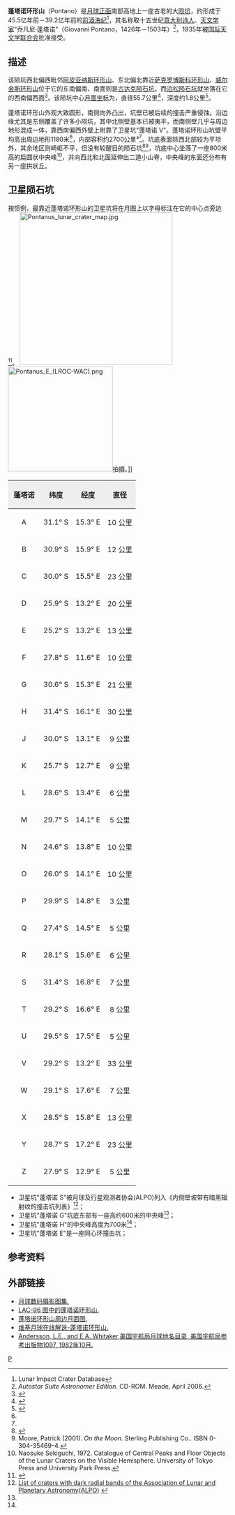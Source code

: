 {{lunar crater data|
 image=Pontanus crater 4096 h1.jpg|240px|
 caption=月球轨道器4号拍摄的图像|
 latitude=28.42|
 N_or_S=S|
 longitude=14.36|
 E_or_W=E|
 diameter=55.7公里|
 depth=1.8公里|
 colong=246|
 eponym=乔凡尼·蓬塔诺}}
'''蓬塔诺环形山'''（Pontano）是[[月球正面|月球正面]]南部高地上一座古老的大[[撞击坑|陨坑]]，约形成于45.5亿年前－39.2亿年前的[[前酒海纪|前酒海纪]]<ref name=LICD>Lunar Impact Crater Database</ref>，其名称取十五世纪[[意大利|意大利]][[诗人|诗人]]、[[天文学家|天文学家]]"乔凡尼·蓬塔诺"（Giovanni Pontano，1426年－1503年）<ref name="a">''Autostar Suite Astronomer Edition''. CD-ROM. Meade, April 2006.</ref>，1935年被[[国际天文学联合会|国际天文学联合会]]批准接受。

==描述==
该陨坑西北偏西毗邻[[阿皮亚纳斯陨石坑|阿皮亚纳斯环形山]]、东北偏北靠近[[萨克罗博斯科环形山|萨克罗博斯科环形山]]、[[威尔金斯环形山|威尔金斯环形山]]位于它的东南偏南、南面则是[[古达克陨石坑|古达克陨石坑]]，而[[泊松陨石坑|泊松陨石坑]]就坐落在它的西南偏西面<ref>{{Cite web |url=http://planetarynames.wr.usgs.gov/images/Lunar/lac_96_lo.pdf |title=Crater Pontanus on LAC-96 map. |access-date=2016-09-18 |archive-date=2013-02-20 |archive-url=https://web.archive.org/web/20130220212022/http://planetarynames.wr.usgs.gov/images/Lunar/lac_96_lo.pdf |dead-url=no }}</ref>。该陨坑中心[[月面坐标|月面坐标]]为{{Coord|28.42|S|14.36|E|globe:Moon|nogoogle=1|noosm=1}}，直径55.7公里<ref name="IAU">{{Cite web |url=http://planetarynames.wr.usgs.gov/Feature/4797 |title=Directory of the International Astronomical Union |access-date=2016-09-18 |archive-date=2019-08-05 |archive-url=https://web.archive.org/web/20190805211751/https://planetarynames.wr.usgs.gov/Feature/4797 |dead-url=no }}</ref>，深度约1.8公里<ref>{{Cite web |url=http://fisherka.csolutionshosting.net/astronote/plan/craterdepth/html/CraterDepthFeatureNameWestfall.html |title=John E. Westfall's Atlas of the Lunar Terminator, Cambridge Univ. Press (2000) |access-date=2016-09-18 |archive-date=2014-12-18 |archive-url=https://archive.today/20141218234310/http://fisherka.csolutionshosting.net/astronote/plan/craterdepth/html/CraterDepthFeatureNameWestfall.html |dead-url=no }}</ref>。

蓬塔诺环形山外观大致圆形，南侧向外凸出，坑壁已被后续的撞击严重侵蚀。沿边缘尤其是东侧覆盖了许多小陨坑，其中北侧壁基本已被夷平，而南侧壁几乎与周边地形混成一体，靠西南偏西外壁上附靠了卫星坑"蓬塔诺 V"。蓬塔诺环形山坑壁平均高出周边地形1180米<ref name="LICD"/>，内部容积约2700公里³<ref name="LICD"/>。坑底表面除西北部较为平坦外，其余地区则崎岖不平，但没有较醒目的陨石坑<ref>{{cite book 
 | first=Antonín | last=Rükl | authorlink=Antonín Rükl
 | date=1990 | title=Atlas of the Moon
 | publisher=Kalmbach Books
 | isbn=0-913135-17-8 }}</ref><ref>Moore, Patrick (2001). ''On the Moon''. Sterling Publishing Co.. ISBN 0-304-35469-4.</ref>，坑底中心坐落了一座800米高的扁圆状中央峰<ref name="SEKI">Naosuke Sekiguchi, 1972. Catalogue of Central Peaks and Floor Objects of the Lunar Craters on the Visible Hemisphere. University of Tokyo Press and University Park Press.</ref>，并向西北和北面延伸出二道小山脊，中央峰的东面还分布有另一座拱状丘。

==卫星陨石坑==
按惯例，最靠近蓬塔诺环形山的卫星坑将在月图上以字母标注在它的中心点旁边<ref>{{cite book 
 | author=Bussey, B. 
 | author-link=Ben Bussey 
 | author2=Spudis, P. 
 | author2-link=Paul Spudis 
 | date=2004 | title=The Clementine Atlas of the Moon
 | publisher=Cambridge University Press | location=New York
 | isbn=0-521-81528-2 }}</ref>。
[[Image:Pontanus_lunar_crater_map.jpg|350px]]
[[Image:Pontanus_E_(LROC-WAC).png|240px]]拍摄。]]

{| class="wikitable"
!width="25%" style="background:#eeeeee;" |蓬塔诺 
!width="25%" style="background:#eeeeee;" |纬度
!width="25%" style="background:#eeeeee;" |经度
!width="25%" style="background:#eeeeee;" |直径
|-
|align="center"|A
|align="center"|31.1° S
|align="center"|15.3° E
|align="center"|10 公里
|-
|align="center"|B
|align="center"|30.9° S
|align="center"|15.9° E
|align="center"|12 公里
|-
|align="center"|C
|align="center"|30.0° S
|align="center"|15.5° E
|align="center"|23 公里
|-
|align="center"|D
|align="center"|25.9° S
|align="center"|13.2° E
|align="center"|20 公里
|-
|align="center"|E
|align="center"|25.2° S
|align="center"|13.2° E
|align="center"|13 公里
|-
|align="center"|F
|align="center"|27.8° S
|align="center"|11.6° E
|align="center"|10 公里
|-
|align="center"|G
|align="center"|30.6° S
|align="center"|15.3° E
|align="center"|21 公里
|-
|align="center"|H
|align="center"|31.4° S
|align="center"|16.1° E
|align="center"|30 公里
|-
|align="center"|J
|align="center"|30.0° S
|align="center"|13.1° E
|align="center"|9 公里
|-
|align="center"|K
|align="center"|25.7° S
|align="center"|12.7° E
|align="center"|9 公里
|-
|align="center"|L
|align="center"|28.6° S
|align="center"|13.4° E
|align="center"|6 公里
|-
|align="center"|M
|align="center"|29.7° S
|align="center"|14.1° E
|align="center"|5 公里
|-
|align="center"|N
|align="center"|24.6° S
|align="center"|13.8° E
|align="center"|10 公里
|-
|align="center"|O
|align="center"|26.0° S
|align="center"|14.1° E
|align="center"|10 公里
|-
|align="center"|P
|align="center"|29.9° S
|align="center"|14.8° E
|align="center"|3 公里
|-
|align="center"|Q
|align="center"|27.4° S
|align="center"|14.5° E
|align="center"|5 公里
|-
|align="center"|R
|align="center"|28.1° S
|align="center"|15.6° E
|align="center"|6 公里
|-
|align="center"|S
|align="center"|31.4° S
|align="center"|16.8° E
|align="center"|7 公里
|-
|align="center"|T
|align="center"|29.2° S
|align="center"|16.6° E
|align="center"|8 公里
|-
|align="center"|U
|align="center"|29.5° S
|align="center"|17.5° E
|align="center"|5 公里
|-
|align="center"|V
|align="center"|29.2° S
|align="center"|13.2° E
|align="center"|33 公里
|-
|align="center"|W
|align="center"|29.1° S
|align="center"|17.6° E
|align="center"|7 公里
|-
|align="center"|X
|align="center"|28.5° S
|align="center"|15.8° E
|align="center"|13 公里
|-
|align="center"|Y
|align="center"|28.7° S
|align="center"|17.2° E
|align="center"|23 公里
|-
|align="center"|Z
|align="center"|27.9° S
|align="center"|12.9° E
|align="center"|5 公里
|}{{clear}}
* 卫星坑"蓬塔诺 S"被月球及行星观测者协会(ALPO)列入《内侧壁坡带有暗黑辐射纹的撞击坑列表》<ref>[http://www.zone-vx.com/alpo-bcp-longlist.pdf List of craters with dark radial bands of the Association of Lunar and Planetary Astronomy(ALPO)] {{webarchive|url=https://web.archive.org/web/20131203025135/http://www.zone-vx.com/alpo-bcp-longlist.pdf |date=2013-12-03 }}</ref>；
* 卫星坑"蓬塔诺 G"坑底东部有一座高约600米的中央峰<ref name="SEKI"/>；
* 卫星坑"蓬塔诺 H"的中央峰高度为700米<ref name="SEKI"/>；
* 卫星坑"蓬塔诺 E"是一座同心环撞击坑；

==参考资料==
{{Reflist}}

==外部链接==
*[http://www.lpi.usra.edu/resources/lunar_orbiter/bin/srch_nam.shtml?Pontanus%7C0 月球数码摄影图集.] {{Wayback|url=http://www.lpi.usra.edu/resources/lunar_orbiter/bin/srch_nam.shtml?Pontanus%7C0 |date=20201127013335 }}
*[http://www.lpi.usra.edu/resources/mapcatalog/LAC/lac96/ LAC-96 图中的蓬塔诺环形山.] {{Wayback|url=http://www.lpi.usra.edu/resources/mapcatalog/LAC/lac96/ |date=20160304065630 }}
*[http://www.lpi.usra.edu/resources/mapcatalog/usgs/I690/ 蓬塔诺环形山周边月面图.] {{Wayback|url=http://www.lpi.usra.edu/resources/mapcatalog/usgs/I690/ |date=20160304083345 }}
*[http://the-moon.wikispaces.com/Pontanus 维基月球在线解说-蓬塔诺环形山.] {{Wayback|url=http://the-moon.wikispaces.com/Pontanus |date=20180530174930 }}
*[http://planet4589.org/astro/lunar/RP-1097.pdf Andersson, L.E., and E.A. Whitaker,美国宇航局月球地名目录, 美国宇航局参考出版物1097, 1982年10月.] {{Wayback|url=http://planet4589.org/astro/lunar/RP-1097.pdf |date=20141006125838 }}

[[Category:月球环形山|P]]
{{月球環形山 (O-Q)}}
